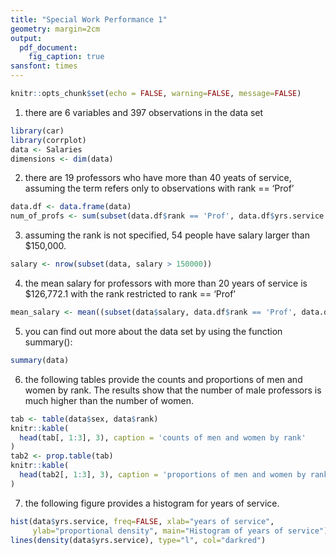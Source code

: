 ```yaml
---
title: "Special Work Performance 1"
geometry: margin=2cm
output: 
  pdf_document:
    fig_caption: true
sansfont: times
---
```


```r
knitr::opts_chunk$set(echo = FALSE, warning=FALSE, message=FALSE)
```

1. there are 6 variables and 397 observations in the data set
```r
library(car)
library(corrplot)
data <- Salaries
dimensions <- dim(data)
```
2. there are 19 professors who have more than 40 yeats of service, assuming the term \textit{professor} refers only to observations with rank == 'Prof'
```r
data.df <- data.frame(data)
num_of_profs <- sum(subset(data.df$rank == 'Prof', data.df$yrs.service > 40))
```
3. assuming the rank is not specified, 54 people have salary larger than $150,000. 
```r
salary <- nrow(subset(data, salary > 150000))
```
4. the mean salary for professors with more than 20 years of service is $126,772.1 with the rank restricted to rank == 'Prof'
```r
mean_salary <- mean((subset(data$salary, data.df$rank == 'Prof', data.df$yrs.service > 20)))
```
5. you can find out more about the data set by using the function summary():
```r
summary(data)
```
6. the following tables provide the counts and proportions of men and women by rank. The results show that the number of male professors is much higher than the number of women.  
```r
tab <- table(data$sex, data$rank)
knitr::kable(
  head(tab[, 1:3], 3), caption = 'counts of men and women by rank'
)
tab2 <- prop.table(tab)
knitr::kable(
  head(tab2[, 1:3], 3), caption = 'proportions of men and women by rank'
)
```

7. the following figure provides a histogram for years of service.
```r
hist(data$yrs.service, freq=FALSE, xlab="years of service",
     ylab="proportional density", main="Histogram of years of service")
lines(density(data$yrs.service), type="l", col="darkred")
```


